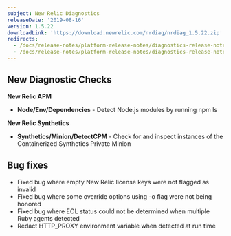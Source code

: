 ```yaml
---
subject: New Relic Diagnostics
releaseDate: '2019-08-16'
version: 1.5.22
downloadLink: 'https://download.newrelic.com/nrdiag/nrdiag_1.5.22.zip'
redirects:
  - /docs/release-notes/platform-release-notes/diagnostics-release-notes/clone-new-relic-diagnostics-1522
  - /docs/release-notes/platform-release-notes/diagnostics-release-notes/new-relic-diagnostics-1522
---
```


## New Diagnostic Checks

**New Relic APM**

* **Node/Env/Dependencies** - Detect Node.js modules by running npm ls

**New Relic Synthetics**

* **Synthetics/Minion/DetectCPM** - Check for and inspect instances of the Containerized Synthetics Private Minion

## Bug fixes

* Fixed bug where empty New Relic license keys were not flagged as invalid
* Fixed bug where some override options using -o flag were not being honored
* Fixed bug where EOL status could not be determined when multiple Ruby agents detected
* Redact HTTP_PROXY environment variable when detected at run time
